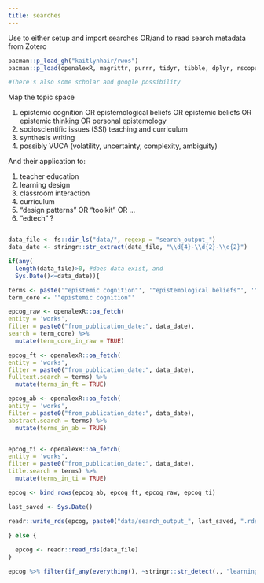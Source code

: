 ```yaml
---
title: searches
---
```



Use to either setup and import searches OR/and to read search metadata from Zotero

```r

pacman::p_load_gh("kaitlynhair/rwos")
pacman::p_load(openalexR, magrittr, purrr, tidyr, tibble, dplyr, rscopus)

#There's also some scholar and google possibility

```


Map the topic space 

1. epistemic cognition OR epistemological beliefs OR epistemic beliefs OR epistemic thinking OR personal epistemology 
2. socioscientific issues (SSI) teaching and curriculum
3. synthesis writing
4. possibly VUCA (volatility, uncertainty, complexity, ambiguity) 

And their application to:

1. teacher education
2. learning design
3. classroom interaction
4. curriculum
5. "design patterns" OR "toolkit" OR ...
6. "edtech" ?

```r




```



```r
data_file <- fs::dir_ls("data/", regexp = "search_output_")
data_date <- stringr::str_extract(data_file, "\\d{4}-\\d{2}-\\d{2}")

if(any(
  length(data_file)>0, #does data exist, and 
  Sys.Date()<=data_date)){

terms <- paste('"epistemic cognition"', '"epistemological beliefs"', '"epistemic beliefs"', sep = "|")
term_core <- '"epistemic cognition"'

epcog_raw <- openalexR::oa_fetch(
entity = 'works',
filter = paste0("from_publication_date:", data_date),
search = term_core) %>%
  mutate(term_core_in_raw = TRUE)

epcog_ft <- openalexR::oa_fetch(
entity = 'works',
filter = paste0("from_publication_date:", data_date),
fulltext.search = terms) %>%
  mutate(terms_in_ft = TRUE)

epcog_ab <- openalexR::oa_fetch(
entity = 'works', 
filter = paste0("from_publication_date:", data_date),
abstract.search = terms) %>%
  mutate(terms_in_ab = TRUE)


epcog_ti <- openalexR::oa_fetch(
entity = 'works', 
filter = paste0("from_publication_date:", data_date),
title.search = terms) %>%
  mutate(terms_in_ti = TRUE)

epcog <- bind_rows(epcog_ab, epcog_ft, epcog_raw, epcog_ti)

last_saved <- Sys.Date()

readr::write_rds(epcog, paste0("data/search_output_", last_saved, ".rds"))

} else {
  
  epcog <- readr::read_rds(data_file)
}

epcog %>% filter(if_any(everything(), ~stringr::str_detect(., "learning"))) %>% nrow()


```


